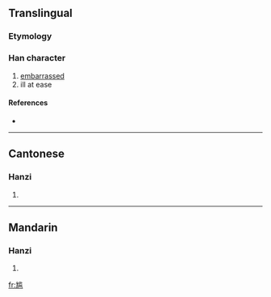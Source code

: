 {{also|尷}}
==Translingual==

===Etymology===
{{Han simp|尷|f=監|t=监}}

===Han character===
{{Han char|rn=43|rad=尢|as=10|sn=13|four=|canj=大山中戈廿 (KULIT)}}

# [[embarrassed]]
# ill at ease

====References====
* {{Han ref|kx=0299.111|hdz=80012.210|uh=5C34|ud=23604}}

----

==Cantonese==

===Hanzi===
{{yue-hanzi|jyut=|y=gaam1, gaam3}}

# {{defn|Cantonese}}

----

==Mandarin==

===Hanzi===
{{cmn-hanzi|tra=尷|pin=[[gān]] ([[gan1]])|wg=kan<sup>1</sup>}}

# {{defn|Mandarin}}

[[fr:尴]]